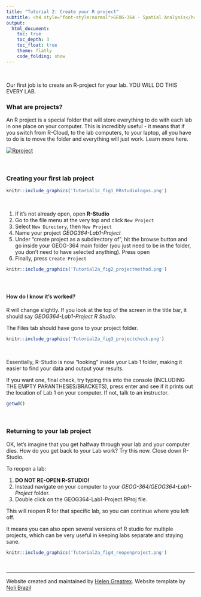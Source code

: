 ```yaml
---
title: "Tutorial 2: Create your R project"
subtitle: <h4 style="font-style:normal">GEOG-364 - Spatial Analysis</h4>
output: 
  html_document:
    toc: true
    toc_depth: 3
    toc_float: true
    theme: flatly
    code_folding: show
---
```


<style>
p.comment {
background-color: #DBDBDB;
padding: 10px;
border: 1px solid black;
margin-left: 25px;
border-radius: 5px;
font-style: normal;
}


</style>

<style type="text/css">
#TOC {
  font-size: 13px;
  font-family: Arial;
}
</style>


\

Our first job is to create an R-project for your lab. YOU WILL DO THIS EVERY LAB.

### What are projects?

An R project is a special folder that will store everything to do with each lab in one place on your computer.  This is incredibly useful - it means that if you switch from R-Cloud, to the lab computers, to your laptop, all you have to do is to move the folder and everything will just work. Learn more here. 

[![Rproject](Tutorial2_VIDEO1_Projects.png)](https://www.linkedin.com/learning/learning-the-r-tidyverse/why-should-you-use-projects-in-rstudio?u=76811570 "Why use R Projects")

<br>

<div style="margin-bottom:25px;">
</div> 
### Creating your first lab project

```r
knitr::include_graphics('Tutorial1c_fig1_RRstudiologos.png')
```

<br>

1. If it's not already open, open **R-Studio** 
2. Go to the file menu at the very top and click `New Project` 
3. Select `New Directory`, then `New Project`
4. Name your project *GEOG364-Lab1-Project* 
5. Under "create project as a subdirectory of", hit the browse button and go inside your GEOG-364 main folder (you just need to be in the folder, you don't need to have selected anything). Press open
6. Finally, press `Create Project`

```r
knitr::include_graphics('Tutorial2a_fig2_projectmethod.png')
```

<br>

<div style="margin-bottom:25px;">
</div> 
#### How do I know it's worked?

R will change slightly.  If you look at the top of the screen in the title bar, it should say *GEOG364-Lab1-Project R Studio*.  

The Files tab should have gone to your project folder.  

```r
knitr::include_graphics('Tutorial2a_fig3_projectcheck.png')
```

<br>

Essentially, R-Studio is now "looking" inside your Lab 1 folder, making it easier to find your data and output your results.  

If you want one, final check, try typing this into the console (INCLUDING THE EMPTY PARANTHESES/BRACKETS), press enter and see if it prints out the location of Lab 1 on your computer. If not, talk to an instructor.

```r
getwd()
```

<br>

<div style="margin-bottom:25px;">
</div> 
### Returning to your lab project

OK, let's imagine that you get halfway through your lab and your computer dies.  How do you get back to your Lab work?  Try this now.  Close down R-Studio.

To reopen a lab:

1. **DO NOT RE-OPEN R-STUDIO!**
2. Instead navigate on your computer to your *GEOG-364/GEOG364-Lab1-Project* folder.   
3. Double click on the GEOG364-Lab1-Project.RProj file.

This will reopen R for that specific lab, so you can continue where you left off.

It means you can also open several versions of R studio for multiple projects, which can be very useful in keeping labs separate and staying sane.


```r
knitr::include_graphics('Tutorial2a_fig4_reopenproject.png')
```

<br>

***



Website created and maintained by [Helen Greatrex](https://www.geog.psu.edu/directory/helen-greatrex). Website template by [Noli Brazil](https://nbrazil.faculty.ucdavis.edu/)
